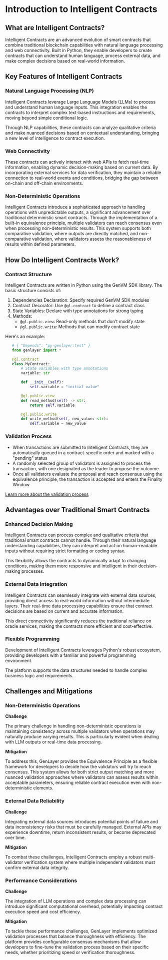# Introduction to Intelligent Contracts

## What are Intelligent Contracts?

Intelligent Contracts are an advanced evolution of smart contracts that combine traditional blockchain capabilities with natural language processing and web connectivity. Built in Python, they enable developers to create contracts that can understand human language, process external data, and make complex decisions based on real-world information.

## Key Features of Intelligent Contracts

### Natural Language Processing (NLP)
Intelligent Contracts leverage Large Language Models (LLMs) to process and understand human language inputs. This integration enables the contracts to interpret complex text-based instructions and requirements, moving beyond simple conditional logic. 

Through NLP capabilities, these contracts can analyze qualitative criteria and make nuanced decisions based on contextual understanding, bringing a new level of intelligence to contract execution.

### Web Connectivity
These contracts can actively interact with web APIs to fetch real-time information, enabling dynamic decision-making based on current data. By incorporating external services for data verification, they maintain a reliable connection to real-world events and conditions, bridging the gap between on-chain and off-chain environments.

### Non-Deterministic Operations
Intelligent Contracts introduce a sophisticated approach to handling operations with unpredictable outputs, a significant advancement over traditional deterministic smart contracts. Through the implementation of a built-in equivalence principle, multiple validators can reach consensus even when processing non-deterministic results. This system supports both comparative validation, where outputs are directly matched, and non-comparative validation, where validators assess the reasonableness of results within defined parameters.

## How Do Intelligent Contracts Work?

### Contract Structure
Intelligent Contracts are written in Python using the GenVM SDK library. The basic structure consists of:
1. Dependencies Declaration: Specify required GenVM SDK modules
2. Contract Decorator: Use `@gl.contract` to define a contract class
3. State Variables: Declare with type annotations for strong typing
4. Methods:
    - `@gl.public.view`: Read-only methods that don't modify state
    - `@gl.public.write`: Methods that can modify contract state

Here's an example:

```py
   # { "Depends": "py-genlayer:test" }
   from genlayer import *

   @gl.contract
   class MyContract:
       # State variables with type annotations
       variable: str

       def __init__(self):
           self.variable = "initial value"

       @gl.public.view
       def read_method(self) -> str:
           return self.variable

       @gl.public.write
       def write_method(self, new_value: str):
           self.variable = new_value
```
### Validation Process
- When transactions are submitted to Intelligent Contracts, they are automatically queued in a contract-specific order and marked with a "pending" status
- A randomly selected group of validators is assigned to process the transaction, with one designated as the leader to propose the outcome
- Once all validators evaluate the proposal and reach consensus using the equivalence principle, the transaction is accepted and enters the Finality Window

[Learn more about the validation process](/about-genlayer/core-concepts/optimistic-democracy)

## Advantages over Traditional Smart Contracts

### Enhanced Decision Making
Intelligent Contracts can process complex and qualitative criteria that traditional smart contracts cannot handle. Through their natural language understanding capabilities, they can interpret and act on human-readable inputs without requiring strict formatting or coding syntax.

This flexibility allows the contracts to dynamically adapt to changing conditions, making them more responsive and intelligent in their decision-making processes.

### External Data Integration
Intelligent Contracts can seamlessly integrate with external data sources, providing direct access to real-world information without intermediate layers. Their real-time data processing capabilities ensure that contract decisions are based on current and accurate information.

This direct connectivity significantly reduces the traditional reliance on oracle services, making the contracts more efficient and cost-effective.

### Flexible Programming
Development of Intelligent Contracts leverages Python's robust ecosystem, providing developers with a familiar and powerful programming environment.

The platform supports the data structures needed to handle complex business logic and requirements.

## Challenges and Mitigations

### Non-Deterministic Operations
**Challenge**

The primary challenge in handling non-deterministic operations is maintaining consistency across multiple validators when operations may naturally produce varying results. This is particularly evident when dealing with LLM outputs or real-time data processing. 

**Mitigation**

To address this, GenLayer provides the Equivalence Principle as a flexible framework for developers to decide how the validators will try to reach consensus. This system allows for both strict output matching and more nuanced validation approaches where validators can assess results within acceptable parameters, ensuring reliable contract execution even with non-deterministic elements.

### External Data Reliability
**Challenge**

Integrating external data sources introduces potential points of failure and data inconsistency risks that must be carefully managed. External APIs may experience downtime, return inconsistent results, or become deprecated over time. 

**Mitigation**

To combat these challenges, Intelligent Contracts employ a robust multi-validator verification system where multiple independent validators must confirm external data integrity.

### Performance Considerations

**Challenge**

The integration of LLM operations and complex data processing can introduce significant computational overhead, potentially impacting contract execution speed and cost efficiency. 

**Mitigation**

To tackle these performance challenges, GenLayer implements optimized validation processes that balance thoroughness with efficiency. The platform provides configurable consensus mechanisms that allow developers to fine-tune the validation process based on their specific needs, whether prioritizing speed or verification thoroughness.

